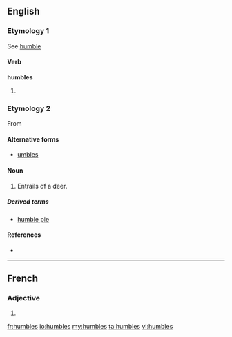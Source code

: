 ==English==

===Etymology 1===
See [[humble]]

====Verb====
'''humbles'''

# {{third-person singular of|[[humble]]}}

===Etymology 2===
From {{term|numbles|lang=enm}}

====Alternative forms====
* [[umbles]]

====Noun====
{{en-plural noun}}

# {{archaic}} Entrails of a deer.

=====Derived terms=====
* [[humble pie]]

====References====
* {{R:Webster 1913}}

----

==French==

===Adjective===
{{fr-adj-form}} {{m|f|p}}

# {{form of|plural|[[humble]]|lang=fr}}

[[fr:humbles]]
[[io:humbles]]
[[my:humbles]]
[[ta:humbles]]
[[vi:humbles]]